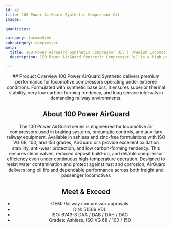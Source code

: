 ```yaml
---
id: 42
title: 100 Power AirGuard Synthetic Compressor Oil
images:

quantities:

category: locomotive
subcategory: compressor
meta:
  title: 100 Power AirGuard Synthetic Compressor Oil | Premium Locomotive Compressor Oil
  description: 100 Power AirGuard Synthetic Compressor Oil is a high-performance lubricant for locomotive compressors. With synthetic base oils, it delivers exceptional thermal stability, low carbon formation, and extended service life. Suitable for severe railway conditions, it meets OEM approvals, DIN 51506 VDL, and ISO 6743-3 standards, available in Ashless ISO VG 68 / 100 / 150 grades.

---
```


<Header>
  ## Product Overview
 100 Power AirGuard Synthetic delivers premium performance for
locomotive compressors operating under extreme conditions.
Formulated with synthetic base oils, it ensures superior thermal
stability, very low carbon-forming tendency, and long service
intervals in demanding railway environments.

## About 100 Power AirGuard
The 100 Power AirGuard series is engineered for locomotive air compressors used in braking
systems, pneumatic controls, and auxiliary railway equipment. Available in ashless and zinc-free
formulations with ISO VG 68, 100, and 150 grades, AirGuard oils provide excellent oxidation stability,
anti-wear protection, and low carbon-forming tendency. This ensures clean valves, reduced
deposit build-up, and reliable compressor efficiency even under continuous high-temperature
operation. Designed to resist water contamination and protect against rust and corrosion,
AirGuard delivers long oil life and dependable performance across both freight and passenger
locomotives

  ## Meet & Exceed
  - OEM: Railway compressor approvals
  - DIN: 51506 VDL
  - ISO: 6743-3 DAA / DAB / DAH / DAG
  - Grades: Ashless, ISO VG 68 / 100 / 150

</Header>
